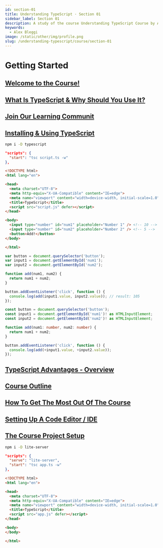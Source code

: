 ```yaml
---
id: section-01
title: Understanding TypeScript · Section 01
sidebar_label: Section 01
description: A study of the course Understanding TypeScript Course by Academind.
keywords:
  - Alex Bleggi
image: /static/other/img/profile.png
slug: /understanding-typescript/course/section-01
---
```



# Getting Started

## [Welcome to the Course!](https://www.udemy.com/course/understanding-typescript/learn/lecture/17751414#overview)

## [What Is TypeScript & Why Should You Use It?](https://www.udemy.com/course/understanding-typescript/learn/lecture/16949812#overview)

## [Join Our Learning Communit](https://www.udemy.com/course/understanding-typescript/learn/lecture/20883686#overview)

## [Installing & Using TypeScript](https://www.udemy.com/course/understanding-typescript/learn/lecture/16949814#overview)

```bash
npm i -D typescript
```

```json title="package.json"
"scripts": {
  "start": "tsc script.ts -w"
},
```

```html title="index.html"
<!DOCTYPE html>
<html lang="en">

<head>
  <meta charset="UTF-8">
  <meta http-equiv="X-UA-Compatible" content="IE=edge">
  <meta name="viewport" content="width=device-width, initial-scale=1.0">
  <title>TypeScript</title>
  <script src="script.js" defer></script>
</head>

<body>
  <input type="number" id="num1" placeholder="Number 1" /> <!-- 10 -->
  <input type="number" id="num2" placeholder="Number 2" /> <!-- 5 -->
  <button>Add!</button>
</body>

</html>
```

```javascript title="script.js"
var button = document.querySelector('button');
var input1 = document.getElementById('num1');
var input2 = document.getElementById('num2');

function add(num1, num2) {
  return num1 + num2;
}

button.addEventListener('click', function () {
  console.log(add(input1.value, input2.value)); // result: 105
});
```

```typescript title="script.ts"
const button = document.querySelector('button');
const input1 = document.getElementById('num1')! as HTMLInputElement;
const input2 = document.getElementById('num2')! as HTMLInputElement;

function add(num1: number, num2: number) {
  return num1 + num2;
}

button.addEventListener('click', function () {
  console.log(add(+input1.value, +input2.value));
});
```

## [TypeScript Advantages - Overview](https://www.udemy.com/course/understanding-typescript/learn/lecture/16949816#overview)

## [Course Outline](https://www.udemy.com/course/understanding-typescript/learn/lecture/16949818#overview)

## [How To Get The Most Out Of The Course](https://www.udemy.com/course/understanding-typescript/learn/lecture/16949820#overview)

## [Setting Up A Code Editor / IDE](https://www.udemy.com/course/understanding-typescript/learn/lecture/16949822#overview)

## [The Course Project Setup](https://www.udemy.com/course/understanding-typescript/learn/lecture/16949340#overview)

```bash
npm i -D lite-server
```

```json title="package.json"
"scripts": {
  "serve": "lite-server",
  "start": "tsc app.ts -w"
},
```

```html title="index.html"
<!DOCTYPE html>
<html lang="en">

<head>
  <meta charset="UTF-8">
  <meta http-equiv="X-UA-Compatible" content="IE=edge">
  <meta name="viewport" content="width=device-width, initial-scale=1.0">
  <title>TypeScript</title>
  <script src="app.js" defer></script>
</head>

<body>
</body>

</html>
```
